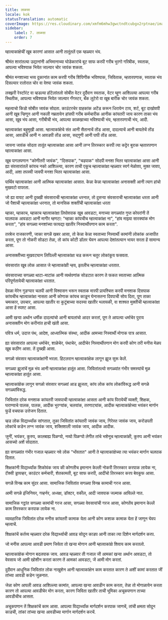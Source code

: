 ```yaml
---
title: लाळसा
locale: kok
statusTranslation: automatic
coverImage: https://res.cloudinary.com/xmfm6mhw3gwctndtcubgx2rptnae/image/upload/v1740337243/small_cover_educacion_fundamental_a051170f1c.webp
sidebar:
    label: 7. लाळसा
    order: 7
---
```

म्हात्वाकांक्षेचीं खूब कारणां आसात आनी तातूंतलें एक म्हळ्यार भंय.

श्रीमंत शारांतल्या उद्यानांनी अभिमानाच्या घोडेकारांचे बूट साफ करपी गरीब भुरगो गरिबीक, स्वताक, आपल्या भविश्याक भियेत जाल्यार चोर जावंक शकता.

श्रीमंत मनशाच्या भव्य दुकानांत काम करपी गरीब शिंपिणीक भविश्याक, जिविताक, म्हतारपणाक, स्वताक भंय दिसल्यार रातोरात चोर वा वेश्या जावंक शकता.

लक्झरी रेस्टॉरंट वा व्हडल्या हॉटेलांतलो सोबीत वेटर दुर्दैवान स्वताक, वेटर म्हूण आशिल्ल्या आपल्या गरीब स्थितीक, आपल्या भविश्याक भियेत जाल्यार गँगस्टर, बँक लुटेरो वा खूब बारीक चोर जावंक शकता.

महत्वाचो किडो सोबीत जावंक सोदता. काउंटरचेर ग्राहकांक अटेंड करून धिरायेन टाय, शर्ट, बूट दाखोवपी आनी खूब न्हिणून आनी नकली नम्रतायेन हांसपी गरीब कर्मचारीक आनीक कांयतरी जाय कारण ताका भंय आसा, खूब भंय आसा, गरीबीची भंय, आपल्या काळखाच्या भविश्याची भंय, म्हतारपणाची भंय, आदी.

म्हात्वाकांक्षा बहुमुखी आसा. म्हात्वाकांक्षेचे संत आनी सैतानाचें तोंड आसा, दादल्याचें आनी बायलेचें तोंड आसा, आवडीचें आनी न आवडपी तोंड आसा, सद्गुणी आनी पापी तोंड आसा.

जायना जावंक सोदता तातूंत म्हात्वाकांक्षा आसा आनी लग्न तिरस्कार करपी त्या कट्टेर बुराक म्हतारपणान म्हात्वाकांक्षा आसा.

खूब पागलपणान "कोणीतरी जावंक", "दिसपाक", "चढपाक" सोदपी मनशा भितर म्हात्वाकांक्षा आसा आनी ह्या संवसारांतलें कांयच नको आशिल्ल्या, कारण ताची एकूच म्हात्वाकांक्षा म्हळ्यार स्वर्ग मेळोवप, मुक्त जावप, आदी, अशा तपस्वी जावपी मनशा भितर म्हात्वाकांक्षा आसा.

पार्थिव म्हात्वाकांक्षा आनी आत्मिक म्हात्वाकांक्षा आसात. केन्ना केन्ना म्हात्वाकांक्षा अनासक्ती आनी त्याग हांचो मुखवटो वापरता.

जो ह्या वायट आनी दुख्खी संवसाराची म्हात्वाकांक्षा धरनात, तो दुसर्‍या संवसाराची म्हात्वाकांक्षा धरता आनी जो पैशाची म्हात्वाकांक्षा धरनात, तो मानसिक शक्तींची म्हात्वाकांक्षा धरता

म्हाका, म्हाकाच, म्हाकाच म्हात्वाकांक्षा लिपोवपाक खूब आवडटा, मनाच्या सगळ्यांत गुप्त कोपरांनी तें घालपाक आवडटा आनी मागीर म्हणटा: "म्हाका कांयचीच म्हात्वाकांक्षा ना", "हांव माझ्या सारक्यांक मोग करता", "हांव सगळ्या मनशांच्या फायद्या खातीर निस्वार्थीपणान काम करता".

तरबेज राजकारणी, जाका सगळें खबर आसा, तो केन्ना केन्ना स्वताच्या निस्वार्थी कामांनी लोकांक अजापीत करता, पूण तो नोकरी सोडटा तेन्ना, तो कांय कोटी डॉलर घेवन आपल्या देशांतल्यान भायर सरता हें सामान्य आसा.

अनासक्तीच्या मुखवट्यान लिपिल्ली म्हात्वाकांक्षा चड करून चतुर लोकांकूय फसवता.

संवसारांत खूब लोक आसात जे म्हात्वाकांक्षी न्हय, इतलीच म्हात्वाकांक्षा धरतात.

संवसाराच्या सगळ्या थाटा-माटांक आनी व्यर्थपणांक सोडटात कारण ते फकत स्वताच्या आत्मिक परिपूर्णतायेची म्हात्वाकांक्षा धरतात.

देवळा मेरेन गुडग्यार चलपी आनी विश्वासन भरून स्वताक मारपी प्रायश्चित्त करपी मनशाक दिसपाक कांयचीच म्हात्वाकांक्षा नासता आनी कोणाक कांयच काडून घेनासतना दिवपाची सोय दिता, पूण ताका चमत्कार, उपचार, आपल्या खातीर वा कुटूंबाच्या सदस्या खातीर भलायकी, वा शाश्वत मुक्तीची म्हात्वाकांक्षा आसा हें स्पश्ट आसा.

आमी खऱ्या अर्थान धर्मीक दादल्यांचो आनी बायलांचो आदर करतां, पूण ते आपल्या धर्माचेर पुराय अनासक्तीन मोग करीनांत हाची खंती आसा.

पवित्र धर्म, उदात्त पंथ, आदेश, आध्यात्मिक संस्था, आदीक आमच्या निस्वार्थी मोगाक पात्र आसात.

ह्या संवसारांत आपल्या धर्माचेर, शाळेचेर, पंथाचेर, आदीचेर निस्वार्थीपणान मोग करपी कोण तरी मनीस मेळप खूब कठीण आसा. तें दुख्खी आसा.

सगळो संवसार म्हात्वाकांक्षांनी भरला. हिटलरान म्हात्वाकांक्षेक लागून झूज सुरू केलें.

सगळ्या झुजांचें मूळ भंय आनी म्हात्वाकांक्षा हातूंत आसा. जिवितांतल्यो सगळ्यांत गंभीर समस्यांचें मूळ म्हात्वाकांक्षा हातूंत आसा.

म्हात्वाकांक्षेक लागून सगळो संवसार सगळ्यां आड झुजता, कांय लोक कांय लोकांविरूद्ध आनी सगळे सगळ्यांविरूद्ध.

जिवितांत दरेक मनशाक कांयतरी जावपाची म्हात्वाकांक्षा आसता आनी कांय पिरायेचीं व्यक्ती, शिक्षक, घराण्याचे पालक, पालक, आदीक भुरग्यांक, चलयांक, तरणाट्यांक, आदीक म्हात्वाकांक्षेच्या भयंकर मार्गान फुडें वचपाक उत्तेजन दितात.

व्हड लोक विद्यार्थ्यांक सांगतात, तुका जिवितांत कांयतरी जावंक जाय, गिरेस्त जावंक जाय, करोडपती लोकांचे कडेन लग्न जावंक जाय, शक्तिशाली जावंक जाय, आदीक आदीक.

जुनीं, भयंकर, कुरुप, कालबाह्य पिळग्यो, नव्यो पिळग्यो लेगीत तांचे भशेनूच म्हात्वाकांक्षी, कुरुप आनी भयंकर आसच्यो अशें सोदतात.

ह्या सगळ्यांत गंभीर गजाल म्हळ्यार नवे लोक "भोंवतात" आनी ते म्हात्वाकांक्षेच्या त्या भयंकर मार्गान चलपाक दितात.

शिक्षकांनी विद्यार्थ्यांक शिकोवंक जाय की कोणतीच इमानान केल्ली नोकरी तिरस्कार करपाक लायेक ना, टॅक्सी ड्रायव्हर, काउंटर कर्मचारी, शेतकामती, बूट साफ करपी, आदींचो तिरस्कार करप बेवकूफ आसा.

सगळें विनम्र काम सुंदर आसा. सामाजिक जिवितांत सगळ्या विनम्र कामाची गरज आसा.

आमी सगळे इंजिनियर, गव्हर्नर, अध्यक्ष, डॉक्टर, वकील, आदी जावपाक जल्माक आयिल्ले नात.

सामाजिक गट्ठांत सगळ्या कामांची गरज आसा, सगळ्या वेवसायांची गरज आसा, कोणतेंय इमानान केल्लें काम तिरस्कार करपाक लायेक ना.

व्यावहारिक जिवितांत दरेक मनीस कांयतरी कामाक येता आनी कोण कशाक कामाक येता हें जाणून घेवप म्हत्वाचें.

शिक्षकांचें कर्तव्य म्हळ्यार दरेक विद्यार्थ्याची आवड सोदून काडप आनी ताका त्या दिशेन मार्गदर्शन करप.

जो मनीस आपल्या आवडी प्रमाण जियेता तो खऱ्या मोगान आनी म्हात्वाकांक्षे शिवाय काम करतलो.

म्हात्वाकांक्षेक मोगान बदलपाक जाय. आवड म्हळ्यार ती गजाल जी आमकां खऱ्या अर्थान आवडटा, तो वेवसाय जो आमी खोशीन करतां कारण तें आमकां आवडटा, जें आमी मोग करतां.

दुर्देवान आधुनिक जिवितांत लोक नाखुशेन आनी म्हात्वाकांक्षेन काम करतात कारण ते अशीं कामां करतात जीं तांच्या आवडी कडेन जुळनात.

जेन्ना कोण आपली आवड आशिल्ल्या कामांत, आपल्या खऱ्या आवडीन काम करता, तेन्ना तो मोगाळायेन करता कारण तो आपल्या आवडीचेर मोग करता, कारण जिविता खातीर ताची भूमिका अचूकपणान ताच्या आवडीचीच आसता.

अचूकपणान तें शिक्षकांचें काम आसा. आपल्या विद्यार्थ्यांक मार्गदर्शन करपाक जाणचें, तांची क्षमता सोदून काडची, तांकां तांच्या खऱ्या आवडीच्या मार्गान मार्गदर्शन करचें.
